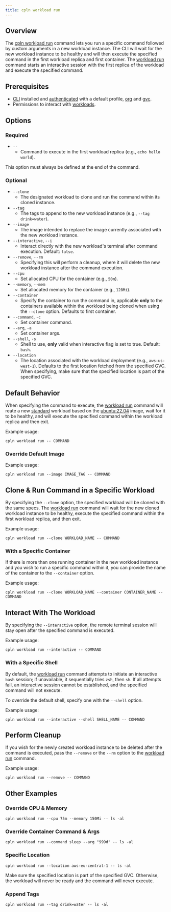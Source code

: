```yaml
---
title: cpln workload run
---
```


## Overview

The [cpln workload run](/reference/cli#workload-run) command lets you run a specific command followed by custom arguments in a new workload instance. The CLI will wait for the new workload instance to be healthy and will then execute the specified command in the first workload replica and first container. The [workload run](/reference/cli#workload-run) command starts an interactive session with the first replica of the workload and execute the specified command.

## Prerequisites

- [CLI](/reference/cli) installed and [authenticated](/guides/manage-profile) with a default profile, [org](/reference/org) and [gvc](/reference/gvc).
- Permissions to interact with [workloads](/reference/workload#permissions).

## Options

### Required

- `--`
  - Command to execute in the first workload replica (e.g., `echo hello world`).

<Info>This option must always be defined at the end of the command.</Info>

### Optional

- `--clone`
  - The designated workload to clone and run the command within its cloned instance.
- `--tag`
  - The tags to append to the new workload instance (e.g., `--tag drink=water`).
- `--image`
  - The image intended to replace the image currently associated with the new workload instance.
- `--interactive`, `--i`
  - Interact directly with the new workload's terminal after command execution. Default: `false`.
- `--remove`, `--rm`
  - Specifying this will perform a cleanup, where it will delete the new workload instance after the command execution.
- `--cpu`
  - Set allocated CPU for the container (e.g., `50m`).
- `--memory`, `--mem`
  - Set allocated memory for the container (e.g., `128Mi`).
- `--container`
  - Specify the container to run the command in, applicable **only** to the containers available within the workload being cloned when using the `--clone` option. Defaults to first container.
- `--command`, `-c`
  - Set container command.
- `--arg`, `-a`
  - Set container args.
- `--shell`, `-s`
  - Shell to use, **only** valid when interactive flag is set to true. Default: `bash`.
- `--location`
  - The location associated with the workload deployment (e.g., `aws-us-west-1`). Defaults to the first location fetched from the specified GVC. When specifying, make sure that the specified location is part of the specified GVC.

## Default Behavior

When specifying the command to execute, the [workload run](/reference/cli#workload-run) command will reate a new [standard](/reference/workload#standard) workload based on the [ubuntu:22.04](https://hub.docker.com/layers/library/ubuntu/22.04/images/sha256-81bba8d1dde7fc1883b6e95cd46d6c9f4874374f2b360c8db82620b33f6b5ca1?context=explore) image, wait for it to be healthy, and will execute the specified command within the workload replica and then exit.

Example usage:

```
cpln workload run -- COMMAND
```

### Override Default Image

Example usage:

```
cpln workload run --image IMAGE_TAG -- COMMAND
```

## Clone & Run Command in a Specific Workload

By specifying the `--clone` option, the specified workload will be cloned with the same specs. The [workload run](/reference/cli#workload-run) command will wait for the new cloned workload instance to be healthy, execute the specified command within the first workload replica, and then exit.

Example usage:

```
cpln workload run --clone WORKLOAD_NAME -- COMMAND
```

### With a Specific Container

If there is more than one running container in the new workload instance and you wish to run a specific command within it, you can provide the name of the container to the `--container` option.

Example usage:

```
cpln workload run --clone WORKLOAD_NAME --container CONTAINER_NAME -- COMMAND
```

## Interact With The Workload

By specifying the `--interactive` option, the remote terminal session will stay open after the specified command is executed.

Example usage:

```
cpln workload run --interactive -- COMMAND
```

### With a Specific Shell

By default, the [workload run](/reference/cli#workload-run) command attempts to initiate an interactive `bash` session; if unavailable, it sequentially tries `zsh`, then `sh`. If all attempts fail, an interactive session cannot be established, and the specified command will not execute.

To override the default shell, specify one with the `--shell` option.

Example usage:

```
cpln workload run --interactive --shell SHELL_NAME -- COMMAND
```

## Perform Cleanup

If you wish for the newly created workload instance to be deleted after the command is executed, pass the `--remove` or the `--rm` option to the [workload run](/reference/cli#workload-run) command.

Example usage:

```
cpln workload run --remove -- COMMAND
```

## Other Examples

### Override CPU & Memory

```
cpln workload run --cpu 75m --memory 150Mi -- ls -al
```

### Override Container Command & Args

```
cpln workload run --command sleep --arg "999d" -- ls -al
```

### Specific Location

```
cpln workload run --location aws-eu-central-1 -- ls -al
```

<Note>
  Make sure the specified location is part of the specified GVC. Otherwise, the workload will never be ready and the command will never
  execute.
</Note>

### Append Tags

```
cpln workload run --tag drink=water -- ls -al
```
